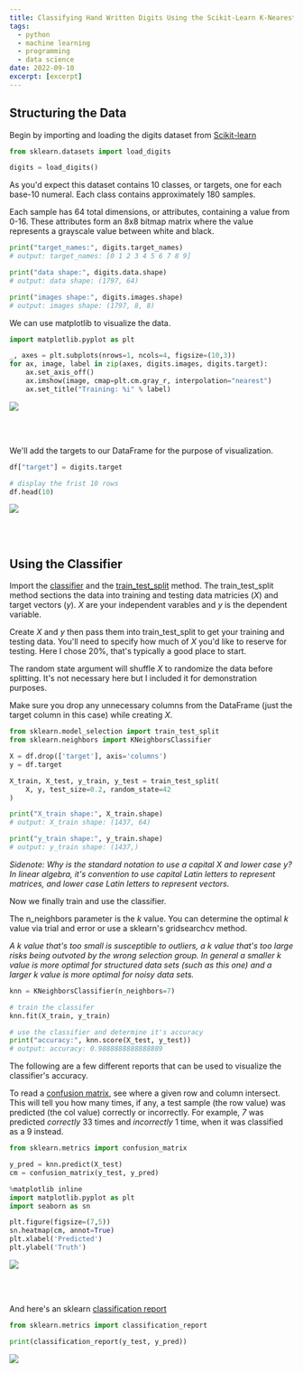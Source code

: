 ```yaml
---
title: Classifying Hand Written Digits Using the Scikit-Learn K-Nearest Neighbors Classifier
tags:
  - python
  - machine learning
  - programming
  - data science
date: 2022-09-10
excerpt: [excerpt]
---
```


## Structuring the Data

Begin by importing and loading the digits dataset from 
[Scikit-learn](https://scikit-learn.org/stable/modules/generated/sklearn.datasets.load_digits.html)

```python
from sklearn.datasets import load_digits

digits = load_digits()
```

As you'd expect this dataset contains 10 classes, or targets, one for each
base-10 numeral. Each class contains approximately 180 samples.

Each sample has 64 total dimensions, or attributes, containing a value from
0-16. These attributes form an 8x8 bitmap matrix where the value
represents a grayscale value between white and black.


```python
print("target_names:", digits.target_names)
# output: target_names: [0 1 2 3 4 5 6 7 8 9]

print("data shape:", digits.data.shape)
# output: data shape: (1797, 64)

print("images shape:", digits.images.shape)
# output: images shape: (1797, 8, 8)
```

We can use matplotlib to visualize the data.

```python
import matplotlib.pyplot as plt

_, axes = plt.subplots(nrows=1, ncols=4, figsize=(10,3))
for ax, image, label in zip(axes, digits.images, digits.target):
    ax.set_axis_off()
    ax.imshow(image, cmap=plt.cm.gray_r, interpolation="nearest")
    ax.set_title("Training: %i" % label)
```

<Image src="/posts/Classifying-Hand-Written-Digits-Using-the-Scikit-Learn-K-Nearest-Neighbors-Classifier/imagePlot.png" 
    width={825*.55}
    height={234*.55}
/>

<br/>
<br/>

We'll add the targets to our DataFrame for the purpose of visualization.

```python
df["target"] = digits.target

# display the frist 10 rows
df.head(10)
```

<Image src="/posts/Classifying-Hand-Written-Digits-Using-the-Scikit-Learn-K-Nearest-Neighbors-Classifier/dataFrame.png" 
    width={779*.6}
    height={492*.6}
/>

<br/>
<br/>

## Using the Classifier

Import the [classifier](https://scikit-learn.org/stable/modules/generated/sklearn.neighbors.KNeighborsClassifier.html)
and the [train_test_split](https://scikit-learn.org/stable/modules/generated/sklearn.model_selection.train_test_split.html)
method. The train_test_split method sections the data into training and testing
data matricies ($X$) and target vectors ($y$). $X$ are your independent
varables and $y$ is the dependent variable. 

Create $X$ and $y$ then pass them into train_test_split to get your training
and testing data. You'll need to specify how much of $X$ you'd like to reserve
for testing. Here I chose 20%, that's typically a good place to start.

The random state argument will shuffle $X$ to randomize the data before
splitting. It's not necessary here but I included it for demonstration 
purposes.

Make sure you drop any
unnecessary columns from the DataFrame (just the target column in this case)
while creating $X$.

```python
from sklearn.model_selection import train_test_split
from sklearn.neighbors import KNeighborsClassifier

X = df.drop(['target'], axis='columns')
y = df.target

X_train, X_test, y_train, y_test = train_test_split(
    X, y, test_size=0.2, random_state=42
)

print("X_train shape:", X_train.shape)
# output: X_train shape: (1437, 64)

print("y_train shape:", y_train.shape)
# output: y_train shape: (1437,)
```

_Sidenote: Why is the standard notation to use a capital $X$ and lower case $y$?
In linear algebra, it's convention to use capital Latin letters to represent
matrices, and lower case Latin letters to represent vectors._

Now we finally train and use the classifier.

The n_neighbors parameter is the $k$ value. You can determine the optimal $k$
value via trial and error or use a sklearn's gridsearchcv method.

_A $k$ value that's too small is susceptible to outliers, a $k$ value that's
too large risks being outvoted by the wrong selection group. In general a smaller
$k$ value is more optimal for structured data sets (such as this one) and a larger
$k$ value is more optimal for noisy data sets._

```python
knn = KNeighborsClassifier(n_neighbors=7)

# train the classifer
knn.fit(X_train, y_train)

# use the classifier and determine it's accuracy
print("accuracy:", knn.score(X_test, y_test))
# output: accuracy: 0.9888888888888889
```

The following are a few different reports that can be used to visualize the
classifier's accuracy.

To read a [confusion matrix](https://en.wikipedia.org/wiki/Confusion_matrix),
see where a given row and column intersect. This will tell you how many times,
if any, a test sample (the row value) was predicted (the col value)
correctly or incorrectly. For example, _7_ was predicted _correctly_ 33 times 
and _incorrectly_ 1 time, when it was classified as a 9 instead.

```python
from sklearn.metrics import confusion_matrix

y_pred = knn.predict(X_test)
cm = confusion_matrix(y_test, y_pred)

%matplotlib inline
import matplotlib.pyplot as plt
import seaborn as sn

plt.figure(figsize=(7,5))
sn.heatmap(cm, annot=True)
plt.xlabel('Predicted')
plt.ylabel('Truth')
```

<Image src="/posts/Classifying-Hand-Written-Digits-Using-the-Scikit-Learn-K-Nearest-Neighbors-Classifier/confusionMatrix.png" 
    width={637*.6}
    height={493*.6}
/>

<br/>
<br/>

And here's an sklearn [classification report](https://scikit-learn.org/stable/modules/generated/sklearn.metrics.classification_report.html)

```python
from sklearn.metrics import classification_report

print(classification_report(y_test, y_pred))
```

<Image src="/posts/Classifying-Hand-Written-Digits-Using-the-Scikit-Learn-K-Nearest-Neighbors-Classifier/classificationReport.png" 
    width={667*.6}
    height={422*.6}
/>
